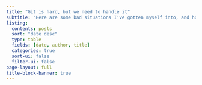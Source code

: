 ```yaml
---
title: "Git is hard, but we need to handle it"
subtitle: "Here are some bad situations I've gotten myself into, and how I eventually got myself out of them in plain english."
listing:
  contents: posts
  sort: "date desc"
  type: table
  fields: [date, author, title]
  categories: true
  sort-ui: false
  filter-ui: false
page-layout: full
title-block-banner: true
---
```

